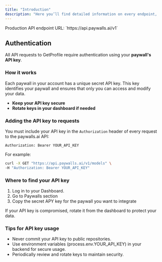 ```yaml
---
title: "Introduction"
description: "Here you’ll find detailed information on every endpoint, including request parameters, response formats, and examples."
---
```


<Note>
  Production API endpoint URL: `https://api.paywalls.ai/v1`
</Note>

## Authentication

All API requests to GetProfile require authentication using your **paywall's API key**.

### How it works

Each paywall in your account has a unique secret API key. This key identifies your paywall and ensures that only you can access and modify your data.

- **Keep your API key secure**
- **Rotate keys in your dashboard if needed**

### Adding the API key to requests

You must include your API key in the `Authorization` header of every request to the paywalls.ai API:

```shellscript
Authorization: Bearer YOUR_API_KEY
```

For example:

```bash
curl -X GET "https://api.paywalls.ai/v1/models" \
-H "Authorization: Bearer YOUR_API_KEY"
```

### Where to find your API key

1. Log in to your Dashboard.
2. Go to Paywalls section
3. Copy the secret APY key for the paywall you want to integrate

<Warning>
  If your API key is compromised, rotate it from the dashboard to protect your data.
</Warning>

### Tips for API key usage

- Never commit your API key to public repositories.
- Use environment variables (process.env.YOUR_API_KEY) in your backend for secure usage.
- Periodically review and rotate keys to maintain security.